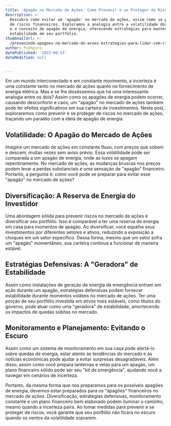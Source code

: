 ```yaml
---
title: 'Apagão no Mercado de Ações: Como Prevenir e se Proteger de Riscos'
description: >-
  Descubra como evitar um 'apagão' no mercado de ações, assim como se proteger
  de riscos financeiros. Exploramos a analogia entre a volatilidade dos mercados
  e o conceito de apagão de energia, oferecendo estratégias para manter a
  estabilidade em seu portfólio.
thumbnailUrl: >-
  /prevenindo-apagoes-no-mercado-de-acoes-estrategias-para-lidar-com-riscos-financeiros.jpg
author: Pinheiro
datePublished: '2023-08-15'
dateModified: null


---
```


Em um mundo interconectado e em constante movimento, a incerteza é uma constante tanto no mercado de ações quanto no fornecimento de energia elétrica. Mas e se lhe disséssemos que há uma interessante analogia entre os dois? Assim como os apagões de energia podem ocorrer, causando desconforto e caos, um "apagão" no mercado de ações também pode ter efeitos significativos em sua carteira de investimentos. Neste post, exploraremos como prevenir e se proteger de riscos no mercado de ações, traçando um paralelo com a ideia de apagão de energia.

## Volatilidade: O Apagão do Mercado de Ações

Imagine um mercado de ações em constante fluxo, com preços que sobem e descem, muitas vezes sem aviso prévio. Essa volatilidade pode ser comparada a um apagão de energia, onde as luzes se apagam repentinamente. No mercado de ações, as mudanças bruscas nos preços podem levar a perdas substanciais e uma sensação de "apagão" financeiro. Portanto, a pergunta é: como você pode se preparar para evitar esse "apagão" no mercado de ações?

## Diversificação: A Reserva de Energia do Investidor

Uma abordagem sólida para prevenir riscos no mercado de ações é diversificar seu portfólio. Isso é comparável a ter uma reserva de energia em casa para momentos de apagão. Ao diversificar, você espalha seus investimentos por diferentes setores e ativos, reduzindo a exposição a choques em um setor específico. Dessa forma, mesmo que um setor sofra um "apagão" momentâneo, sua carteira continua a funcionar de maneira estável.

## Estratégias Defensivas: A "Geradora" de Estabilidade

Assim como instalações de geração de energia de emergência entram em ação durante um apagão, estratégias defensivas podem fornecer estabilidade durante momentos voláteis no mercado de ações. Ter uma porção de seu portfólio investida em ativos mais estáveis, como títulos do governo, pode atuar como uma "geradora" de estabilidade, amortecendo os impactos de quedas súbitas no mercado.

## Monitoramento e Planejamento: Evitando o Escuro

Assim como um sistema de monitoramento em sua casa pode alertá-lo sobre quedas de energia, estar atento às tendências do mercado e às notícias econômicas pode ajudar a evitar surpresas desagradáveis. Além disso, assim como você prepara lanternas e velas para um apagão, um plano financeiro sólido pode ser seu "kit de emergência", ajudando você a navegar em cenários de incerteza.

Portanto, da mesma forma que nos preparamos para os possíveis apagões de energia, devemos estar preparados para os "apagões" financeiros no mercado de ações. Diversificação, estratégias defensivas, monitoramento constante e um plano financeiro bem elaborado podem iluminar o caminho, mesmo quando a incerteza paira. Ao tomar medidas para prevenir e se proteger de riscos, você garante que seu portfólio não ficará no escuro quando os ventos da volatilidade soprarem.

